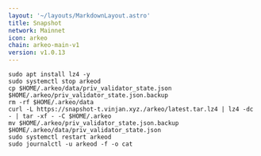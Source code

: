 ```yaml
---
layout: '~/layouts/MarkdownLayout.astro'
title: Snapshot
network: Mainnet
icon: arkeo
chain: arkeo-main-v1
version: v1.0.13
---
```


```
sudo apt install lz4 -y
sudo systemctl stop arkeod
cp $HOME/.arkeo/data/priv_validator_state.json $HOME/.arkeo/priv_validator_state.json.backup
rm -rf $HOME/.arkeo/data
curl -L https://snapshot-t.vinjan.xyz./arkeo/latest.tar.lz4 | lz4 -dc - | tar -xf - -C $HOME/.arkeo
mv $HOME/.arkeo/priv_validator_state.json.backup $HOME/.arkeo/data/priv_validator_state.json
sudo systemctl restart arkeod
sudo journalctl -u arkeod -f -o cat
```
